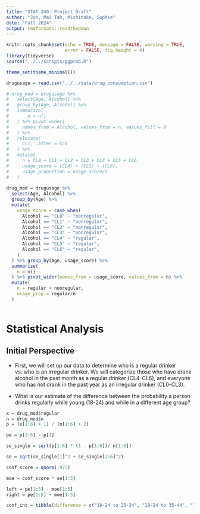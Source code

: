 ```yaml
---
title: "STAT 240: Project Draft"
author: "Jon, Mai Tah, Michitake, Sophie"
date: "Fall 2024"
output: rmdformats::readthedown
---
```


```r
knitr::opts_chunk$set(echo = TRUE, message = FALSE, warning = TRUE,
                      error = FALSE, fig.height = 4)
library(tidyverse)
source("../../scripts/ggprob.R")

theme_set(theme_minimal())

```

```r
drugusage = read.csv("../../data/drug_consumption.csv")

# drug_mod = drugusage %>%
#   select(Age, Alcohol) %>%
#   group_by(Age, Alcohol) %>%
#   summarize(
#       n = n()
#   ) %>% pivot_wider(
#     names_from = Alcohol, values_from = n, values_fill = 0
#   ) %>% 
#   relocate(
#     CL1, .after = CL0
#   ) %>% 
#   mutate(
#     n = CL0 + CL1 + CL2 + CL3 + CL4 + CL5 + CL6,
#     usage_score = (CL4) + (CL5) + (CL6),
#     usage_proportion = usage_score/n
#   )
   
drug_mod = drugusage %>%
  select(Age, Alcohol) %>%
  group_by(Age) %>% 
  mutate(
    usage_score = case_when(
      Alcohol == "CL0" ~ "nonregular",
      Alcohol == "CL1" ~ "nonregular",
      Alcohol == "CL2" ~ "nonregular",
      Alcohol == "CL3" ~ "nonregular",
      Alcohol == "CL4" ~ "regular",
      Alcohol == "CL5" ~ "regular",
      Alcohol == "CL6" ~ "regular",
    )
  ) %>% group_by(Age, usage_score) %>% 
  summarize(
    n = n()
  ) %>% pivot_wider(names_from = usage_score, values_from = n) %>% 
  mutate(
    n = regular + nonregular,
    usage_prop = regular/n
  )
  

```


# Statistical Analysis

## Initial Perspective

* First, we will set up our data to determine who is a regular drinker vs. who is an irregular drinker. We will categorize those who have drank alcohol in the past month as a regular drinker (CL4-CL6), and everyone who has not drank in the past year as an irregular drinker (CL0-CL3).

* What is our estimate of the difference between the probability a person drinks regularly while young (18-24) and while in a different age group?

```r
x = drug_mod$regular
n = drug_mod$n
p = (x[1:6] + 1) / (n[1:6] + 2)

pe = p[2:6] - p[1]

se_single = sqrt(p[1:6] * (1 - p[1:6])/ n[1:6])

se = sqrt(se_single[1]^2 + se_single[2:6]^2)

conf_score = qnorm(.975)

moe = conf_score * se[1:5]

left = pe[1:5] - moe[1:5]
right = pe[1:5] + moe[1:5]

conf_int = tibble(difference = c("18-24 to 25-34", "18-24 to 35-44", "18-24 to 45-54", "18-24 to 55-64", "18-24 to 65+"), left = left, right = right)
```


